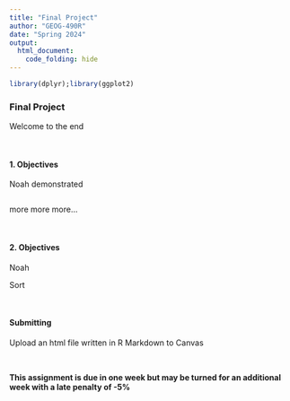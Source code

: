 ```yaml
---
title: "Final Project"
author: "GEOG-490R"
date: "Spring 2024"
output: 
  html_document:
    code_folding: hide
---
```


```r
library(dplyr);library(ggplot2)
```

### Final Project

Welcome to the end

\

#### 1. Objectives

Noah demonstrated 

```r

```

more more more...


\

#### 2. Objectives

Noah

Sort


\

#### Submitting

Upload an html file written in R Markdown to Canvas

\

**This assignment is due in one week but may be turned for an additional week with a late penalty of -5%**

\